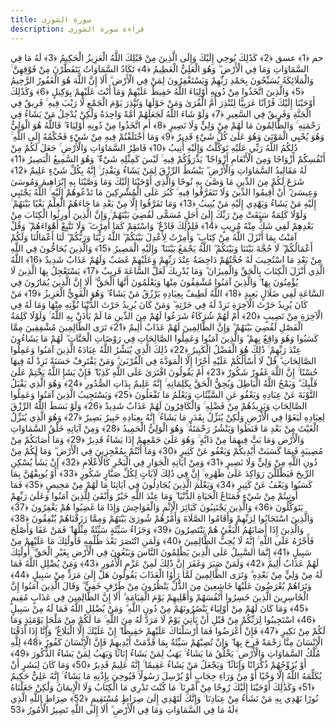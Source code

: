 ```yaml
---
title: سورة الشورى
description: قراءة سورة الشورى
---
```


حم ﴿1﴾ عسق ﴿2﴾ كَذَٰلِكَ يُوحِي إِلَيْكَ وَإِلَى الَّذِينَ مِنْ قَبْلِكَ اللَّهُ الْعَزِيزُ الْحَكِيمُ ﴿3﴾ لَهُ مَا فِي السَّمَاوَاتِ وَمَا فِي الْأَرْضِ ۖ وَهُوَ الْعَلِيُّ الْعَظِيمُ ﴿4﴾ تَكَادُ السَّمَاوَاتُ يَتَفَطَّرْنَ مِنْ فَوْقِهِنَّ ۚ وَالْمَلَائِكَةُ يُسَبِّحُونَ بِحَمْدِ رَبِّهِمْ وَيَسْتَغْفِرُونَ لِمَنْ فِي الْأَرْضِ ۗ أَلَا إِنَّ اللَّهَ هُوَ الْغَفُورُ الرَّحِيمُ ﴿5﴾ وَالَّذِينَ اتَّخَذُوا مِنْ دُونِهِ أَوْلِيَاءَ اللَّهُ حَفِيظٌ عَلَيْهِمْ وَمَا أَنْتَ عَلَيْهِمْ بِوَكِيلٍ ﴿6﴾ وَكَذَٰلِكَ أَوْحَيْنَا إِلَيْكَ قُرْآنًا عَرَبِيًّا لِتُنْذِرَ أُمَّ الْقُرَىٰ وَمَنْ حَوْلَهَا وَتُنْذِرَ يَوْمَ الْجَمْعِ لَا رَيْبَ فِيهِ ۚ فَرِيقٌ فِي الْجَنَّةِ وَفَرِيقٌ فِي السَّعِيرِ ﴿7﴾ وَلَوْ شَاءَ اللَّهُ لَجَعَلَهُمْ أُمَّةً وَاحِدَةً وَلَٰكِنْ يُدْخِلُ مَنْ يَشَاءُ فِي رَحْمَتِهِ ۚ وَالظَّالِمُونَ مَا لَهُمْ مِنْ وَلِيٍّ وَلَا نَصِيرٍ ﴿8﴾ أَمِ اتَّخَذُوا مِنْ دُونِهِ أَوْلِيَاءَ ۖ فَاللَّهُ هُوَ الْوَلِيُّ وَهُوَ يُحْيِي الْمَوْتَىٰ وَهُوَ عَلَىٰ كُلِّ شَيْءٍ قَدِيرٌ ﴿9﴾ وَمَا اخْتَلَفْتُمْ فِيهِ مِنْ شَيْءٍ فَحُكْمُهُ إِلَى اللَّهِ ۚ ذَٰلِكُمُ اللَّهُ رَبِّي عَلَيْهِ تَوَكَّلْتُ وَإِلَيْهِ أُنِيبُ ﴿10﴾ فَاطِرُ السَّمَاوَاتِ وَالْأَرْضِ ۚ جَعَلَ لَكُمْ مِنْ أَنْفُسِكُمْ أَزْوَاجًا وَمِنَ الْأَنْعَامِ أَزْوَاجًا ۖ يَذْرَؤُكُمْ فِيهِ ۚ لَيْسَ كَمِثْلِهِ شَيْءٌ ۖ وَهُوَ السَّمِيعُ الْبَصِيرُ ﴿11﴾ لَهُ مَقَالِيدُ السَّمَاوَاتِ وَالْأَرْضِ ۖ يَبْسُطُ الرِّزْقَ لِمَنْ يَشَاءُ وَيَقْدِرُ ۚ إِنَّهُ بِكُلِّ شَيْءٍ عَلِيمٌ ﴿12﴾ شَرَعَ لَكُمْ مِنَ الدِّينِ مَا وَصَّىٰ بِهِ نُوحًا وَالَّذِي أَوْحَيْنَا إِلَيْكَ وَمَا وَصَّيْنَا بِهِ إِبْرَاهِيمَ وَمُوسَىٰ وَعِيسَىٰ ۖ أَنْ أَقِيمُوا الدِّينَ وَلَا تَتَفَرَّقُوا فِيهِ ۚ كَبُرَ عَلَى الْمُشْرِكِينَ مَا تَدْعُوهُمْ إِلَيْهِ ۚ اللَّهُ يَجْتَبِي إِلَيْهِ مَنْ يَشَاءُ وَيَهْدِي إِلَيْهِ مَنْ يُنِيبُ ﴿13﴾ وَمَا تَفَرَّقُوا إِلَّا مِنْ بَعْدِ مَا جَاءَهُمُ الْعِلْمُ بَغْيًا بَيْنَهُمْ ۚ وَلَوْلَا كَلِمَةٌ سَبَقَتْ مِنْ رَبِّكَ إِلَىٰ أَجَلٍ مُسَمًّى لَقُضِيَ بَيْنَهُمْ ۚ وَإِنَّ الَّذِينَ أُورِثُوا الْكِتَابَ مِنْ بَعْدِهِمْ لَفِي شَكٍّ مِنْهُ مُرِيبٍ ﴿14﴾ فَلِذَٰلِكَ فَادْعُ ۖ وَاسْتَقِمْ كَمَا أُمِرْتَ ۖ وَلَا تَتَّبِعْ أَهْوَاءَهُمْ ۖ وَقُلْ آمَنْتُ بِمَا أَنْزَلَ اللَّهُ مِنْ كِتَابٍ ۖ وَأُمِرْتُ لِأَعْدِلَ بَيْنَكُمُ ۖ اللَّهُ رَبُّنَا وَرَبُّكُمْ ۖ لَنَا أَعْمَالُنَا وَلَكُمْ أَعْمَالُكُمْ ۖ لَا حُجَّةَ بَيْنَنَا وَبَيْنَكُمُ ۖ اللَّهُ يَجْمَعُ بَيْنَنَا ۖ وَإِلَيْهِ الْمَصِيرُ ﴿15﴾ وَالَّذِينَ يُحَاجُّونَ فِي اللَّهِ مِنْ بَعْدِ مَا اسْتُجِيبَ لَهُ حُجَّتُهُمْ دَاحِضَةٌ عِنْدَ رَبِّهِمْ وَعَلَيْهِمْ غَضَبٌ وَلَهُمْ عَذَابٌ شَدِيدٌ ﴿16﴾ اللَّهُ الَّذِي أَنْزَلَ الْكِتَابَ بِالْحَقِّ وَالْمِيزَانَ ۗ وَمَا يُدْرِيكَ لَعَلَّ السَّاعَةَ قَرِيبٌ ﴿17﴾ يَسْتَعْجِلُ بِهَا الَّذِينَ لَا يُؤْمِنُونَ بِهَا ۖ وَالَّذِينَ آمَنُوا مُشْفِقُونَ مِنْهَا وَيَعْلَمُونَ أَنَّهَا الْحَقُّ ۗ أَلَا إِنَّ الَّذِينَ يُمَارُونَ فِي السَّاعَةِ لَفِي ضَلَالٍ بَعِيدٍ ﴿18﴾ اللَّهُ لَطِيفٌ بِعِبَادِهِ يَرْزُقُ مَنْ يَشَاءُ ۖ وَهُوَ الْقَوِيُّ الْعَزِيزُ ﴿19﴾ مَنْ كَانَ يُرِيدُ حَرْثَ الْآخِرَةِ نَزِدْ لَهُ فِي حَرْثِهِ ۖ وَمَنْ كَانَ يُرِيدُ حَرْثَ الدُّنْيَا نُؤْتِهِ مِنْهَا وَمَا لَهُ فِي الْآخِرَةِ مِنْ نَصِيبٍ ﴿20﴾ أَمْ لَهُمْ شُرَكَاءُ شَرَعُوا لَهُمْ مِنَ الدِّينِ مَا لَمْ يَأْذَنْ بِهِ اللَّهُ ۚ وَلَوْلَا كَلِمَةُ الْفَصْلِ لَقُضِيَ بَيْنَهُمْ ۗ وَإِنَّ الظَّالِمِينَ لَهُمْ عَذَابٌ أَلِيمٌ ﴿21﴾ تَرَى الظَّالِمِينَ مُشْفِقِينَ مِمَّا كَسَبُوا وَهُوَ وَاقِعٌ بِهِمْ ۗ وَالَّذِينَ آمَنُوا وَعَمِلُوا الصَّالِحَاتِ فِي رَوْضَاتِ الْجَنَّاتِ ۖ لَهُمْ مَا يَشَاءُونَ عِنْدَ رَبِّهِمْ ۚ ذَٰلِكَ هُوَ الْفَضْلُ الْكَبِيرُ ﴿22﴾ ذَٰلِكَ الَّذِي يُبَشِّرُ اللَّهُ عِبَادَهُ الَّذِينَ آمَنُوا وَعَمِلُوا الصَّالِحَاتِ ۗ قُلْ لَا أَسْأَلُكُمْ عَلَيْهِ أَجْرًا إِلَّا الْمَوَدَّةَ فِي الْقُرْبَىٰ ۗ وَمَنْ يَقْتَرِفْ حَسَنَةً نَزِدْ لَهُ فِيهَا حُسْنًا ۚ إِنَّ اللَّهَ غَفُورٌ شَكُورٌ ﴿23﴾ أَمْ يَقُولُونَ افْتَرَىٰ عَلَى اللَّهِ كَذِبًا ۖ فَإِنْ يَشَإِ اللَّهُ يَخْتِمْ عَلَىٰ قَلْبِكَ ۗ وَيَمْحُ اللَّهُ الْبَاطِلَ وَيُحِقُّ الْحَقَّ بِكَلِمَاتِهِ ۚ إِنَّهُ عَلِيمٌ بِذَاتِ الصُّدُورِ ﴿24﴾ وَهُوَ الَّذِي يَقْبَلُ التَّوْبَةَ عَنْ عِبَادِهِ وَيَعْفُو عَنِ السَّيِّئَاتِ وَيَعْلَمُ مَا تَفْعَلُونَ ﴿25﴾ وَيَسْتَجِيبُ الَّذِينَ آمَنُوا وَعَمِلُوا الصَّالِحَاتِ وَيَزِيدُهُمْ مِنْ فَضْلِهِ ۚ وَالْكَافِرُونَ لَهُمْ عَذَابٌ شَدِيدٌ ﴿26﴾ وَلَوْ بَسَطَ اللَّهُ الرِّزْقَ لِعِبَادِهِ لَبَغَوْا فِي الْأَرْضِ وَلَٰكِنْ يُنَزِّلُ بِقَدَرٍ مَا يَشَاءُ ۚ إِنَّهُ بِعِبَادِهِ خَبِيرٌ بَصِيرٌ ﴿27﴾ وَهُوَ الَّذِي يُنَزِّلُ الْغَيْثَ مِنْ بَعْدِ مَا قَنَطُوا وَيَنْشُرُ رَحْمَتَهُ ۚ وَهُوَ الْوَلِيُّ الْحَمِيدُ ﴿28﴾ وَمِنْ آيَاتِهِ خَلْقُ السَّمَاوَاتِ وَالْأَرْضِ وَمَا بَثَّ فِيهِمَا مِنْ دَابَّةٍ ۚ وَهُوَ عَلَىٰ جَمْعِهِمْ إِذَا يَشَاءُ قَدِيرٌ ﴿29﴾ وَمَا أَصَابَكُمْ مِنْ مُصِيبَةٍ فَبِمَا كَسَبَتْ أَيْدِيكُمْ وَيَعْفُو عَنْ كَثِيرٍ ﴿30﴾ وَمَا أَنْتُمْ بِمُعْجِزِينَ فِي الْأَرْضِ ۖ وَمَا لَكُمْ مِنْ دُونِ اللَّهِ مِنْ وَلِيٍّ وَلَا نَصِيرٍ ﴿31﴾ وَمِنْ آيَاتِهِ الْجَوَارِ فِي الْبَحْرِ كَالْأَعْلَامِ ﴿32﴾ إِنْ يَشَأْ يُسْكِنِ الرِّيحَ فَيَظْلَلْنَ رَوَاكِدَ عَلَىٰ ظَهْرِهِ ۚ إِنَّ فِي ذَٰلِكَ لَآيَاتٍ لِكُلِّ صَبَّارٍ شَكُورٍ ﴿33﴾ أَوْ يُوبِقْهُنَّ بِمَا كَسَبُوا وَيَعْفُ عَنْ كَثِيرٍ ﴿34﴾ وَيَعْلَمَ الَّذِينَ يُجَادِلُونَ فِي آيَاتِنَا مَا لَهُمْ مِنْ مَحِيصٍ ﴿35﴾ فَمَا أُوتِيتُمْ مِنْ شَيْءٍ فَمَتَاعُ الْحَيَاةِ الدُّنْيَا ۖ وَمَا عِنْدَ اللَّهِ خَيْرٌ وَأَبْقَىٰ لِلَّذِينَ آمَنُوا وَعَلَىٰ رَبِّهِمْ يَتَوَكَّلُونَ ﴿36﴾ وَالَّذِينَ يَجْتَنِبُونَ كَبَائِرَ الْإِثْمِ وَالْفَوَاحِشَ وَإِذَا مَا غَضِبُوا هُمْ يَغْفِرُونَ ﴿37﴾ وَالَّذِينَ اسْتَجَابُوا لِرَبِّهِمْ وَأَقَامُوا الصَّلَاةَ وَأَمْرُهُمْ شُورَىٰ بَيْنَهُمْ وَمِمَّا رَزَقْنَاهُمْ يُنْفِقُونَ ﴿38﴾ وَالَّذِينَ إِذَا أَصَابَهُمُ الْبَغْيُ هُمْ يَنْتَصِرُونَ ﴿39﴾ وَجَزَاءُ سَيِّئَةٍ سَيِّئَةٌ مِثْلُهَا ۖ فَمَنْ عَفَا وَأَصْلَحَ فَأَجْرُهُ عَلَى اللَّهِ ۚ إِنَّهُ لَا يُحِبُّ الظَّالِمِينَ ﴿40﴾ وَلَمَنِ انْتَصَرَ بَعْدَ ظُلْمِهِ فَأُولَٰئِكَ مَا عَلَيْهِمْ مِنْ سَبِيلٍ ﴿41﴾ إِنَّمَا السَّبِيلُ عَلَى الَّذِينَ يَظْلِمُونَ النَّاسَ وَيَبْغُونَ فِي الْأَرْضِ بِغَيْرِ الْحَقِّ ۚ أُولَٰئِكَ لَهُمْ عَذَابٌ أَلِيمٌ ﴿42﴾ وَلَمَنْ صَبَرَ وَغَفَرَ إِنَّ ذَٰلِكَ لَمِنْ عَزْمِ الْأُمُورِ ﴿43﴾ وَمَنْ يُضْلِلِ اللَّهُ فَمَا لَهُ مِنْ وَلِيٍّ مِنْ بَعْدِهِ ۗ وَتَرَى الظَّالِمِينَ لَمَّا رَأَوُا الْعَذَابَ يَقُولُونَ هَلْ إِلَىٰ مَرَدٍّ مِنْ سَبِيلٍ ﴿44﴾ وَتَرَاهُمْ يُعْرَضُونَ عَلَيْهَا خَاشِعِينَ مِنَ الذُّلِّ يَنْظُرُونَ مِنْ طَرْفٍ خَفِيٍّ ۗ وَقَالَ الَّذِينَ آمَنُوا إِنَّ الْخَاسِرِينَ الَّذِينَ خَسِرُوا أَنْفُسَهُمْ وَأَهْلِيهِمْ يَوْمَ الْقِيَامَةِ ۗ أَلَا إِنَّ الظَّالِمِينَ فِي عَذَابٍ مُقِيمٍ ﴿45﴾ وَمَا كَانَ لَهُمْ مِنْ أَوْلِيَاءَ يَنْصُرُونَهُمْ مِنْ دُونِ اللَّهِ ۗ وَمَنْ يُضْلِلِ اللَّهُ فَمَا لَهُ مِنْ سَبِيلٍ ﴿46﴾ اسْتَجِيبُوا لِرَبِّكُمْ مِنْ قَبْلِ أَنْ يَأْتِيَ يَوْمٌ لَا مَرَدَّ لَهُ مِنَ اللَّهِ ۚ مَا لَكُمْ مِنْ مَلْجَإٍ يَوْمَئِذٍ وَمَا لَكُمْ مِنْ نَكِيرٍ ﴿47﴾ فَإِنْ أَعْرَضُوا فَمَا أَرْسَلْنَاكَ عَلَيْهِمْ حَفِيظًا ۖ إِنْ عَلَيْكَ إِلَّا الْبَلَاغُ ۗ وَإِنَّا إِذَا أَذَقْنَا الْإِنْسَانَ مِنَّا رَحْمَةً فَرِحَ بِهَا ۖ وَإِنْ تُصِبْهُمْ سَيِّئَةٌ بِمَا قَدَّمَتْ أَيْدِيهِمْ فَإِنَّ الْإِنْسَانَ كَفُورٌ ﴿48﴾ لِلَّهِ مُلْكُ السَّمَاوَاتِ وَالْأَرْضِ ۚ يَخْلُقُ مَا يَشَاءُ ۚ يَهَبُ لِمَنْ يَشَاءُ إِنَاثًا وَيَهَبُ لِمَنْ يَشَاءُ الذُّكُورَ ﴿49﴾ أَوْ يُزَوِّجُهُمْ ذُكْرَانًا وَإِنَاثًا ۖ وَيَجْعَلُ مَنْ يَشَاءُ عَقِيمًا ۚ إِنَّهُ عَلِيمٌ قَدِيرٌ ﴿50﴾ وَمَا كَانَ لِبَشَرٍ أَنْ يُكَلِّمَهُ اللَّهُ إِلَّا وَحْيًا أَوْ مِنْ وَرَاءِ حِجَابٍ أَوْ يُرْسِلَ رَسُولًا فَيُوحِيَ بِإِذْنِهِ مَا يَشَاءُ ۚ إِنَّهُ عَلِيٌّ حَكِيمٌ ﴿51﴾ وَكَذَٰلِكَ أَوْحَيْنَا إِلَيْكَ رُوحًا مِنْ أَمْرِنَا ۚ مَا كُنْتَ تَدْرِي مَا الْكِتَابُ وَلَا الْإِيمَانُ وَلَٰكِنْ جَعَلْنَاهُ نُورًا نَهْدِي بِهِ مَنْ نَشَاءُ مِنْ عِبَادِنَا ۚ وَإِنَّكَ لَتَهْدِي إِلَىٰ صِرَاطٍ مُسْتَقِيمٍ ﴿52﴾ صِرَاطِ اللَّهِ الَّذِي لَهُ مَا فِي السَّمَاوَاتِ وَمَا فِي الْأَرْضِ ۗ أَلَا إِلَى اللَّهِ تَصِيرُ الْأُمُورُ ﴿53﴾
